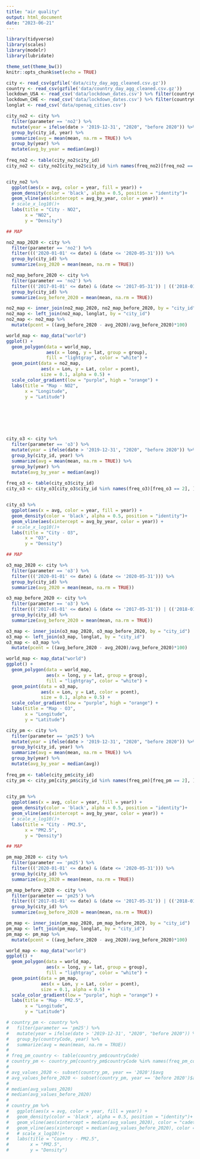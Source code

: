 ```yaml
---
title: "air quality"
output: html_document
date: "2023-06-21"
---
```


```r
library(tidyverse)
library(scales)
library(modelr)
library(lubridate)

theme_set(theme_bw())
knitr::opts_chunk$set(echo = TRUE)
```


```r
city <- read_csv(gzfile('data/city_day_agg_cleaned.csv.gz'))
country <- read_csv(gzfile('data/country_day_agg_cleaned.csv.gz'))
lockdown_USA <- read_csv('data/lockdown_dates.csv') %>% filter(countryCode == 'USA')
lockdown_CHE <- read_csv('data/lockdown_dates.csv') %>% filter(countryCode == 'CHE')
longlat <- read_csv('data/openaq_cities.csv')

```



```r
city_no2 <- city %>% 
  filter(parameter == 'no2') %>%
  mutate(year = ifelse(date > '2019-12-31', "2020", "before 2020")) %>% 
  group_by(city_id, year) %>%
  summarize(avg = mean(mean, na.rm = TRUE)) %>% 
  group_by(year) %>% 
  mutate(avg_by_year = median(avg))
  
freq_no2 <- table(city_no2$city_id)
city_no2 <- city_no2[city_no2$city_id %in% names(freq_no2)[freq_no2 == 2], ]


city_no2 %>%
  ggplot(aes(x = avg, color = year, fill = year)) +
  geom_density(color = 'black', alpha = 0.5, position = "identity")+
  geom_vline(aes(xintercept = avg_by_year, color = year)) +
  # scale_x_log10()+
  labs(title = "City - NO2",
       x = "NO2",
       y = "Density")

## MAP

no2_map_2020 <- city %>%
  filter(parameter == 'no2') %>% 
  filter((('2020-01-01' <= date) & (date <= '2020-05-31'))) %>% 
  group_by(city_id) %>%
  summarize(avg_2020 = mean(mean, na.rm = TRUE))

no2_map_before_2020 <- city %>% 
  filter(parameter == 'no2') %>%
  filter((('2017-01-01' <= date) & (date <= '2017-05-31')) | (('2018-01-01' <= date) & (date <= '2018-05-31')) | (('2019-01-01' <= date) & (date <= '2019-05-31'))) %>% 
  group_by(city_id) %>%
  summarize(avg_before_2020 = mean(mean, na.rm = TRUE))

no2_map <- inner_join(no2_map_2020, no2_map_before_2020, by = "city_id")
no2_map <- left_join(no2_map, longlat, by = "city_id")
no2_map <- no2_map %>% 
  mutate(pcent = ((avg_before_2020 - avg_2020)/avg_before_2020)*100)

world_map <- map_data("world")
ggplot() +
  geom_polygon(data = world_map,
               aes(x = long, y = lat, group = group),
               fill = "lightgray", color = "white") +
  geom_point(data = no2_map, 
             aes(x = Lon, y = Lat, color = pcent),
             size = 0.1, alpha = 0.5) +
  scale_color_gradient(low = "purple", high = "orange") +
  labs(title = "Map - NO2",
       x = "Longitude",
       y = "Latitude")








```


```r
city_o3 <- city %>% 
  filter(parameter == 'o3') %>%
  mutate(year = ifelse(date > '2019-12-31', "2020", "before 2020")) %>% 
  group_by(city_id, year) %>%
  summarize(avg = mean(mean, na.rm = TRUE)) %>% 
  group_by(year) %>% 
  mutate(avg_by_year = median(avg))
  
freq_o3 <- table(city_o3$city_id)
city_o3 <- city_o3[city_o3$city_id %in% names(freq_o3)[freq_o3 == 2], ]


city_o3 %>%
  ggplot(aes(x = avg, color = year, fill = year)) +
  geom_density(color = 'black', alpha = 0.5, position = "identity")+
  geom_vline(aes(xintercept = avg_by_year, color = year)) +
  # scale_x_log10()+
  labs(title = "City - O3",
       x = "O3",
       y = "Density")

## MAP

o3_map_2020 <- city %>%
  filter(parameter == 'o3') %>% 
  filter((('2020-01-01' <= date) & (date <= '2020-05-31'))) %>% 
  group_by(city_id) %>%
  summarize(avg_2020 = mean(mean, na.rm = TRUE))

o3_map_before_2020 <- city %>% 
  filter(parameter == 'o3') %>%
  filter((('2017-01-01' <= date) & (date <= '2017-05-31')) | (('2018-01-01' <= date) & (date <= '2018-05-31')) | (('2019-01-01' <= date) & (date <= '2019-05-31'))) %>% 
  group_by(city_id) %>%
  summarize(avg_before_2020 = mean(mean, na.rm = TRUE))

o3_map <- inner_join(o3_map_2020, o3_map_before_2020, by = "city_id")
o3_map <- left_join(o3_map, longlat, by = "city_id")
o3_map <- o3_map %>% 
  mutate(pcent = ((avg_before_2020 - avg_2020)/avg_before_2020)*100)

world_map <- map_data("world")
ggplot() +
  geom_polygon(data = world_map,
               aes(x = long, y = lat, group = group),
               fill = "lightgray", color = "white") +
  geom_point(data = o3_map, 
             aes(x = Lon, y = Lat, color = pcent),
             size = 0.1, alpha = 0.5) +
  scale_color_gradient(low = "purple", high = "orange") +
  labs(title = "Map - O3",
       x = "Longitude",
       y = "Latitude")
```


```r
city_pm <- city %>% 
  filter(parameter == 'pm25') %>%
  mutate(year = ifelse(date > '2019-12-31', "2020", "before 2020")) %>% 
  group_by(city_id, year) %>%
  summarize(avg = mean(mean, na.rm = TRUE)) %>% 
  group_by(year) %>% 
  mutate(avg_by_year = median(avg))
  
freq_pm <- table(city_pm$city_id)
city_pm <- city_pm[city_pm$city_id %in% names(freq_pm)[freq_pm == 2], ]
  

city_pm %>%
  ggplot(aes(x = avg, color = year, fill = year)) +
  geom_density(color = 'black', alpha = 0.5, position = "identity")+
  geom_vline(aes(xintercept = avg_by_year, color = year)) +
  # scale_x_log10()+
  labs(title = "City - PM2.5",
       x = "PM2.5",
       y = "Density")

## MAP

pm_map_2020 <- city %>%
  filter(parameter == 'pm25') %>% 
  filter((('2020-01-01' <= date) & (date <= '2020-05-31'))) %>% 
  group_by(city_id) %>%
  summarize(avg_2020 = mean(mean, na.rm = TRUE))

pm_map_before_2020 <- city %>% 
  filter(parameter == 'pm25') %>%
  filter((('2017-01-01' <= date) & (date <= '2017-05-31')) | (('2018-01-01' <= date) & (date <= '2018-05-31')) | (('2019-01-01' <= date) & (date <= '2019-05-31'))) %>% 
  group_by(city_id) %>%
  summarize(avg_before_2020 = mean(mean, na.rm = TRUE))

pm_map <- inner_join(pm_map_2020, pm_map_before_2020, by = "city_id")
pm_map <- left_join(pm_map, longlat, by = "city_id")
pm_map <- pm_map %>% 
  mutate(pcent = ((avg_before_2020 - avg_2020)/avg_before_2020)*100)

world_map <- map_data("world")
ggplot() +
  geom_polygon(data = world_map,
               aes(x = long, y = lat, group = group),
               fill = "lightgray", color = "white") +
  geom_point(data = pm_map, 
             aes(x = Lon, y = Lat, color = pcent),
             size = 0.1, alpha = 0.5) +
  scale_color_gradient(low = "purple", high = "orange") +
  labs(title = "Map - PM2.5",
       x = "Longitude",
       y = "Latitude")

```

```r
# country_pm <- country %>% 
#   filter(parameter == 'pm25') %>%
#   mutate(year = ifelse(date > '2019-12-31', "2020", "before 2020")) %>% 
#   group_by(countryCode, year) %>%
#   summarize(avg = mean(mean, na.rm = TRUE))
#   
# freq_pm_country <- table(country_pm$countryCode)
# country_pm <- country_pm[country_pm$countryCode %in% names(freq_pm_country)[freq_pm_country == 2], ]
# 
# avg_values_2020 <- subset(country_pm, year == '2020')$avg
# avg_values_before_2020 <- subset(country_pm, year == 'before 2020')$avg
# 
# median(avg_values_2020)
# median(avg_values_before_2020)
# 
# country_pm %>%
#   ggplot(aes(x = avg, color = year, fill = year)) +
#   geom_density(color = 'black', alpha = 0.5, position = "identity")+
#   geom_vline(aes(xintercept = median(avg_values_2020), color = "cadetblue2")) +
#   geom_vline(aes(xintercept = median(avg_values_before_2020), color = "coral1")) +
#   # scale_x_log10()+
#   labs(title = "Country - PM2.5",
#        x = "PM2.5",
#        y = "Density")
```

```r

```

